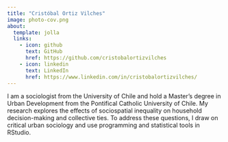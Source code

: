 ```yaml
---
title: "Cristóbal Ortiz Vilches"
image: photo-cov.png
about:
  template: jolla
  links:
    - icon: github
      text: GitHub
      href: https://github.com/cristobalortizvilches
    - icon: linkedin
      text: LinkedIn
      href: https://www.linkedin.com/in/cristobalortizvilches/
---
```


I am a sociologist from the University of Chile and hold a Master’s degree in Urban Development from the Pontifical Catholic University of Chile. My research explores the effects of sociospatial inequality on household decision-making and collective ties. To address these questions, I draw on critical urban sociology and use programming and statistical tools in RStudio.